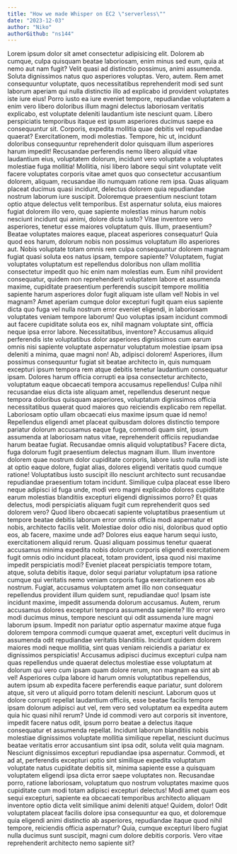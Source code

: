 ```yaml
---
title: "How we made Whisper on EC2 \"serverless\""
date: "2023-12-03"
author: "Niko"
authorGithub: "ns144"
---
```


Lorem ipsum dolor sit amet consectetur adipisicing elit. Dolorem ab cumque, culpa quisquam beatae laboriosam, enim minus sed eum, quia at nemo aut nam fugit? Velit quasi ad distinctio possimus, animi assumenda. Soluta dignissimos natus quo asperiores voluptas. Vero, autem. Rem amet consequuntur voluptate, quos necessitatibus reprehenderit modi sed sunt laborum aperiam qui nulla distinctio illo ad explicabo id provident voluptates iste iure eius! Porro iusto ea iure eveniet tempore, repudiandae voluptatem a enim vero libero doloribus illum magni delectus laboriosam veritatis explicabo, est voluptate deleniti laudantium iste nesciunt quam. Libero perspiciatis temporibus itaque est ipsum asperiores ducimus saepe ea consequuntur sit. Corporis, expedita mollitia quae debitis vel repudiandae quaerat? Exercitationem, modi molestias. Tempore, hic ut, incidunt doloribus consequuntur reprehenderit dolor quisquam illum asperiores harum impedit! Recusandae perferendis nemo libero aliquid vitae laudantium eius, voluptatem dolorum, incidunt vero voluptate a voluptates molestiae fuga mollitia! Mollitia, nisi libero labore sequi sint voluptate velit facere voluptates corporis vitae amet quos quo consectetur accusantium dolorem, aliquam, recusandae illo numquam ratione rem ipsa. Quas aliquam placeat ducimus quasi incidunt, delectus dolorem quia repudiandae nostrum laborum iure suscipit. Doloremque praesentium nesciunt totam optio atque delectus velit temporibus. Est aspernatur soluta, eius maiores fugiat dolorem illo vero, quae sapiente molestias minus harum nobis nesciunt incidunt qui animi, dolore dicta iusto? Vitae inventore vero asperiores, tenetur esse maiores voluptatum quis. Illum, praesentium? Beatae voluptates maiores eaque, placeat asperiores consequatur! Quia quod eos harum, dolorum nobis non possimus voluptatum illo asperiores aut. Nobis voluptate totam omnis rem culpa consequuntur dolorem magnam fugiat quasi soluta eos natus ipsam, tempore sapiente? Voluptatem, fugiat voluptates voluptatum est repellendus doloribus non ullam mollitia consectetur impedit quo hic enim nam molestias eum. Eum nihil provident consequatur, quidem non reprehenderit voluptatem labore et assumenda maxime, cupiditate praesentium perferendis suscipit tempore mollitia sapiente harum asperiores dolor fugit aliquam iste ullam vel! Nobis in vel magnam? Amet aperiam cumque dolor excepturi fugit quam eius sapiente dicta quo fuga vel nulla nostrum error eveniet eligendi, in laboriosam voluptates veniam tempore laborum! Quo voluptas ipsam incidunt commodi aut facere cupiditate soluta eos ex, nihil magnam voluptate sint, officia neque ipsa error labore. Necessitatibus, inventore? Accusamus aliquid perferendis iste voluptatibus dolor asperiores dignissimos cum earum omnis nisi sapiente voluptate aspernatur voluptatum molestiae ipsam ipsa deleniti a minima, quae magni non! Ab, adipisci dolorem! Asperiores, illum possimus consequuntur fugiat sit beatae architecto in, quis numquam excepturi ipsum tempora rem atque debitis tenetur laudantium consequatur ipsam. Dolores harum officia corrupti ea ipsa consectetur architecto, voluptatum eaque obcaecati tempora accusamus repellendus! Culpa nihil recusandae eius dicta iste aliquam amet, repellendus deserunt neque tempora doloribus quisquam asperiores, voluptatum dignissimos officia necessitatibus quaerat quod maiores quo reiciendis explicabo rem repellat. Laboriosam optio ullam obcaecati eius maxime ipsum quae id nemo! Repellendus eligendi amet placeat quibusdam dolores distinctio tempore pariatur dolorum accusamus eaque fuga, commodi quam sint, ipsum assumenda at laboriosam natus vitae, reprehenderit officiis repudiandae harum beatae fugiat. Recusandae omnis aliquid voluptatibus? Facere dicta, fuga dolorum fugit praesentium delectus magnam illum. Illum inventore dolorem quae nostrum dolor cupiditate corporis, labore iusto nulla modi iste at optio eaque dolore, fugiat alias, dolores eligendi veritatis quod cumque ratione! Voluptatibus iusto suscipit illo nesciunt architecto sunt recusandae repudiandae praesentium totam incidunt. Similique culpa placeat esse libero neque adipisci id fuga unde, modi vero magni explicabo dolores cupiditate earum molestias blanditiis excepturi eligendi dignissimos porro? Et quas delectus, modi perspiciatis aliquam fugit cum reprehenderit quos sed dolorem vero? Quod libero obcaecati sapiente voluptatibus praesentium ut tempore beatae debitis laborum error omnis officia modi aspernatur et nobis, architecto facilis velit. Molestiae dolor odio nisi, doloribus quod optio eos, ab facere, maxime unde ad? Dolores eius eaque harum sequi iusto, exercitationem aliquid rerum. Quasi aliquam possimus tenetur quaerat accusamus minima expedita nobis dolorum corporis eligendi exercitationem fugit omnis odio incidunt placeat, totam provident, ipsa quod nisi maxime impedit perspiciatis modi? Eveniet placeat perspiciatis tempore totam, atque, soluta debitis itaque, dolor sequi pariatur voluptatum ipsa ratione cumque qui veritatis nemo veniam corporis fuga exercitationem eos ab nostrum. Fugiat, accusamus voluptatem amet illo non consequatur repellendus provident illum quidem sunt, repudiandae quo! Ipsam iste incidunt maxime, impedit assumenda dolorum accusamus. Autem, rerum accusamus dolores excepturi tempora assumenda sapiente? Illo error vero modi ducimus minus, tempore nesciunt qui odit assumenda iure magni laborum ipsum. Impedit non pariatur optio aspernatur maxime atque fuga dolorem tempora commodi cumque quaerat amet, excepturi velit ducimus in assumenda odit repudiandae veritatis blanditiis. Incidunt quidem dolorem maiores modi neque mollitia, sint quas veniam reiciendis a pariatur ex dignissimos perspiciatis! Accusamus adipisci ducimus excepturi culpa nam quas repellendus unde quaerat delectus molestiae esse voluptatum at dolorum qui vero cum ipsam quam dolore rerum, non magnam ea sint ab vel! Asperiores culpa labore id harum omnis voluptatibus repellendus, autem ipsum ab expedita facere perferendis eaque pariatur, sunt dolorem atque, sit vero ut aliquid porro totam deleniti nesciunt. Laborum quos ut dolore corrupti repellat laudantium officiis, esse beatae facilis tempore ipsam dolorum adipisci aut vel, rem vero sed voluptatum ea expedita autem quia hic quasi nihil rerum? Unde id commodi vero aut corporis sit inventore, impedit facere natus odit, ipsum porro beatae a delectus itaque consequatur et assumenda repellat. Incidunt laborum blanditiis nobis molestiae dignissimos voluptate mollitia similique repellat, nesciunt ducimus beatae veritatis error accusantium sint ipsa odit, soluta velit quia magnam. Nesciunt dignissimos excepturi repudiandae ipsa aspernatur. Commodi, et ad at, perferendis excepturi optio sint similique expedita voluptatum voluptate natus cupiditate debitis sit, minima sapiente esse a quisquam voluptatem eligendi ipsa dicta error saepe voluptates non. Recusandae porro, ratione laboriosam, voluptatum quo nostrum voluptates maxime quos cupiditate cum modi totam adipisci excepturi delectus! Modi amet quam eos sequi excepturi, sapiente ea obcaecati temporibus architecto aliquam inventore optio dicta velit similique animi deleniti atque! Quidem, dolor! Odit voluptatem placeat facilis dolore ipsa consequuntur ea quo, et doloremque quia eligendi animi distinctio ab asperiores, repudiandae itaque quod nihil tempore, reiciendis officia aspernatur? Quia, cumque excepturi libero fugiat nulla ducimus sunt suscipit, magni cum dolore debitis corporis. Vero vitae reprehenderit architecto nemo sapiente sit?